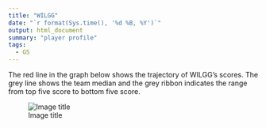 ```yaml
---
title: "WILGG"
date: "`r format(Sys.time(), '%d %B, %Y')`"
output: html_document
summary: "player profile"
tags:
  - GS
---
```


The red line in the graph below shows the trajectory of WILGG's scores. The grey line shows the team median and the grey ribbon indicates the range from top five score to bottom five score.

![Image title](WILGG.jpg)
